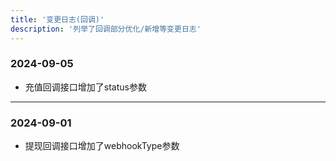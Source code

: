 ```yaml
---
title: '变更日志(回调)'
description: '列举了回调部分优化/新增等变更日志'
---
```


### 2024-09-05

- 充值回调接口增加了status参数

-------------------------------------------------------------

### 2024-09-01

- 提现回调接口增加了webhookType参数
